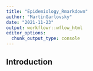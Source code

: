 ```yaml
---
title: "Epidemiology_Rmarkdown"
author: "MartinGarlovsky"
date: "2021-11-23"
output: workflowr::wflow_html
editor_options:
  chunk_output_type: console
---
```


## Introduction

```r

```

